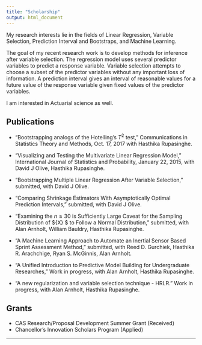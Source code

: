 ```yaml
---
title: "Scholarship"
output: html_document
---
```

My research interests lie in the fields of Linear Regression, Variable Selection, Prediction Interval and Bootstraps, and Machine Learning. 

The goal of my recent research work is  to develop methods for inference after variable selection. The regression model uses several predictor variables to 
predict a response variable. Variable selection attempts to choose a subset of the predictor variables without any important loss of information. A prediction 
interval gives an interval of reasonable values for a future value of the response variable given fixed values of the predictor variables. 

I am interested in Actuarial science as well. 


## Publications 


* "Bootstrapping analogs of the Hotelling's $T^2$ test,"  Communications in Statistics Theory and Methods, Oct. 17, 2017 with Hasthika Rupasinghe.

* "Visualizing and Testing the Multivariate Linear Regression Model,"  International Journal of Statistics and Probability, January 22, 2015, with David J Olive, Hasthika Rupasinghe.

* "Bootstrapping Multiple Linear Regression After Variable Selection,"  submitted, with David J Olive. 

* "Comparing Shrinkage Estimators With Asymptotically Optimal Prediction Intervals," submitted, with David J Olive. 

* "Examining the $n \geq 30$ is Sufficiently Large Caveat for the Sampling Distribution of $\bar{X} $ to Follow a Normal Distribution, "  submitted, with Alan Arnholt, William Bauldry, Hasthika Rupasinghe. 

* "A Machine Learning Approach to Automate an Inertial Sensor Based Sprint Assessment Method," submitted, with Reed D. Gurchiek, Hasthika R. Arachchige, Ryan S. McGinnis, Alan Arnholt. 

* "A Unified Introduction to Predictive Model Building for Undergraduate Researches,"   Work in progress, with Alan Arnholt, Hasthika Rupasinghe. 

* "A new regularization and variable selection technique - HRLR."  Work in progress, with Alan Arnholt, Hasthika Rupasinghe. 




## Grants

* CAS Research/Proposal Development Summer Grant (Received)
* Chancellor’s Innovation Scholars Program (Applied)

<!--* AWM Travel grant (Applied) --> 

***
